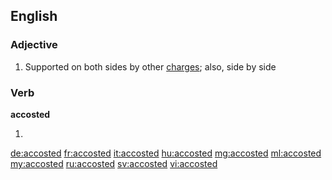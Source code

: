 ==English==

===Adjective===
{{en-adj|-}}
# {{heraldry}} Supported on both sides by other [[charge]]s; also, side by side

===Verb===
'''accosted'''

# {{en-past of|accost}}

[[de:accosted]]
[[fr:accosted]]
[[it:accosted]]
[[hu:accosted]]
[[mg:accosted]]
[[ml:accosted]]
[[my:accosted]]
[[ru:accosted]]
[[sv:accosted]]
[[vi:accosted]]